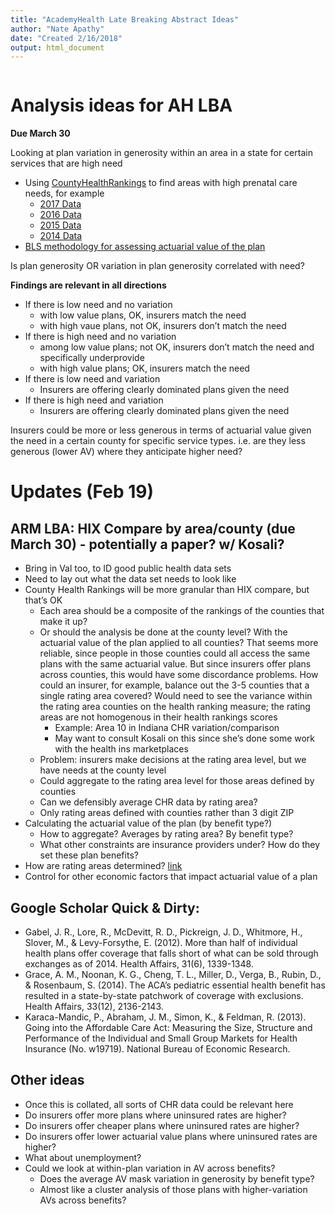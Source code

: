 ```yaml
---
title: "AcademyHealth Late Breaking Abstract Ideas"
author: "Nate Apathy"
date: "Created 2/16/2018"
output: html_document
---
```


```r

```

# Analysis ideas for AH LBA

**Due March 30**

Looking at plan variation in generosity within an area in a state for certain services that are high need
  
  - Using [CountyHealthRankings](http://www.countyhealthrankings.org/) to find areas with high prenatal care needs, for example
    - [2017 Data](http://www.countyhealthrankings.org/sites/default/files/2017CHR_CSV_Analytic_Data.csv)
    - [2016 Data](http://www.countyhealthrankings.org/sites/default/files/2016CHR_CSV_Analytic_Data_v2.csv)
    - [2015 Data](http://www.countyhealthrankings.org/sites/default/files/2015%20CHR%20Analytic%20Data.csv)
    - [2014 Data](http://www.countyhealthrankings.org/sites/default/files/2014%20CHR%20analytic%20data.csv)
  - [BLS methodology for assessing actuarial value of the plan](https://www.bls.gov/osmr/pdf/ec150010.pdf)

Is plan generosity OR variation in plan generosity correlated with need?

**Findings are relevant in all directions**
  
  - If there is low need and no variation
    - with low value plans, OK, insurers match the need
    - with high vaue plans, not OK, insurers don't match the need
  - If there is high need and no variation
    - among low value plans; not OK, insurers don't match the need and specifically underprovide
    - with high value plans; OK, insurers match the need
  - If there is low need and variation
    - Insurers are offering clearly dominated plans given the need
  - If there is high need and variation
    - Insurers are offering clearly dominated plans given the need

Insurers could be more or less generous in terms of actuarial value given the need in a certain county for specific service types. i.e. are they less generous (lower AV) where they anticipate higher need?



# Updates (Feb 19)

## ARM LBA: HIX Compare by area/county (due March 30) - potentially a paper? w/ Kosali?

- Bring in Val too, to ID good public health data sets
- Need to lay out what the data set needs to look like
- County Health Rankings will be more granular than HIX compare, but that’s OK
    - Each area should be a composite of the rankings of the counties that make it up?
    - Or should the analysis be done at the county level? With the actuarial value of the plan applied to all counties? That seems more reliable, since people in those counties could all access the same plans with the same actuarial value. But since insurers offer plans across counties, this would have some discordance problems. How could an insurer, for example, balance out the 3-5 counties that a single rating area covered? Would need to see the variance within the rating area counties on the health ranking measure; the rating areas are not homogenous in their health rankings scores
      - Example: Area 10 in Indiana CHR variation/comparison
      - May want to consult Kosali on this since she’s done some work with the health ins marketplaces
    - Problem: insurers make decisions at the rating area level, but we have needs at the county level
    - Could aggregate to the rating area level for those areas defined by counties
    - Can we defensibly average CHR data by rating area?
    - Only rating areas defined with counties rather than 3 digit ZIP
- Calculating the actuarial value of the plan (by benefit type?)
    - How to aggregate? Averages by rating area? By benefit type?
    - What other constraints are insurance providers under? How do they set these plan benefits?
- How are rating areas determined? [link](https://www.cms.gov/cciio/programs-and-initiatives/health-insurance-market-reforms/state-gra.html)
- Control for other economic factors that impact actuarial value of a plan

## Google Scholar Quick & Dirty:

- Gabel, J. R., Lore, R., McDevitt, R. D., Pickreign, J. D., Whitmore, H., Slover, M., & Levy-Forsythe, E. (2012). More than half of individual health plans offer coverage that falls short of what can be sold through exchanges as of 2014. Health Affairs, 31(6), 1339-1348.
- Grace, A. M., Noonan, K. G., Cheng, T. L., Miller, D., Verga, B., Rubin, D., & Rosenbaum, S. (2014). The ACA’s pediatric essential health benefit has resulted in a state-by-state patchwork of coverage with exclusions. Health Affairs, 33(12), 2136-2143.
- Karaca-Mandic, P., Abraham, J. M., Simon, K., & Feldman, R. (2013). Going into the Affordable Care Act: Measuring the Size, Structure and Performance of the Individual and Small Group Markets for Health Insurance (No. w19719). National Bureau of Economic Research.

## Other ideas
- Once this is collated, all sorts of CHR data could be relevant here
- Do insurers offer more plans where uninsured rates are higher?
- Do insurers offer cheaper plans where uninsured rates are higher?
- Do insurers offer lower actuarial value plans where uninsured rates are higher?
- What about unemployment?
- Could we look at within-plan variation in AV across benefits?
    - Does the average AV mask variation in generosity by benefit type?
    - Almost like a cluster analysis of those plans with higher-variation AVs across benefits?

